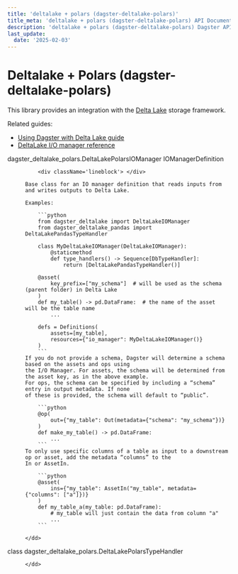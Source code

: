 ```yaml
---
title: 'deltalake + polars (dagster-deltalake-polars)'
title_meta: 'deltalake + polars (dagster-deltalake-polars) API Documentation - Build Better Data Pipelines | Python Reference Documentation for Dagster'
description: 'deltalake + polars (dagster-deltalake-polars) Dagster API | Comprehensive Python API documentation for Dagster, the data orchestration platform. Learn how to build, test, and maintain data pipelines with our detailed guides and examples.'
last_update:
  date: '2025-02-03'
---
```


<div class="section" id="deltalake-polars-dagster-deltalake-polars">

# Deltalake + Polars (dagster-deltalake-polars)

This library provides an integration with the [Delta Lake](https://delta.io/) storage framework.

Related guides:

  - [Using Dagster with Delta Lake guide](https://docs.dagster.io/integrations/deltalake)
  - [DeltaLake I/O manager reference](https://docs.dagster.io/integrations/deltalake/reference)


<dl>
    <dt><Link id='dagster_deltalake_polars.DeltaLakePolarsIOManager'>dagster_deltalake_polars.DeltaLakePolarsIOManager IOManagerDefinition</Link></dt>
    <dd>

        <div className='lineblock'> </div>

    Base class for an IO manager definition that reads inputs from and writes outputs to Delta Lake.

    Examples:

        ```python
        from dagster_deltalake import DeltaLakeIOManager
        from dagster_deltalake_pandas import DeltaLakePandasTypeHandler

        class MyDeltaLakeIOManager(DeltaLakeIOManager):
            @staticmethod
            def type_handlers() -> Sequence[DbTypeHandler]:
                return [DeltaLakePandasTypeHandler()]

        @asset(
            key_prefix=["my_schema"]  # will be used as the schema (parent folder) in Delta Lake
        )
        def my_table() -> pd.DataFrame:  # the name of the asset will be the table name
            ...

        defs = Definitions(
            assets=[my_table],
            resources={"io_manager": MyDeltaLakeIOManager()}
        )
        ```
    If you do not provide a schema, Dagster will determine a schema based on the assets and ops using
    the I/O Manager. For assets, the schema will be determined from the asset key, as in the above example.
    For ops, the schema can be specified by including a “schema” entry in output metadata. If none
    of these is provided, the schema will default to “public”.

        ```python
        @op(
            out={"my_table": Out(metadata={"schema": "my_schema"})}
        )
        def make_my_table() -> pd.DataFrame:
            ...
        ```
    To only use specific columns of a table as input to a downstream op or asset, add the metadata “columns” to the
    In or AssetIn.

        ```python
        @asset(
            ins={"my_table": AssetIn("my_table", metadata={"columns": ["a"]})}
        )
        def my_table_a(my_table: pd.DataFrame):
            # my_table will just contain the data from column "a"
            ...
        ```

    </dd>

</dl>
<dl>
    <dt><Link id='dagster_deltalake_polars.DeltaLakePolarsTypeHandler'>class dagster_deltalake_polars.DeltaLakePolarsTypeHandler</Link></dt>
    <dd>

    </dd>

</dl>
</div>
